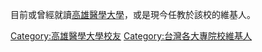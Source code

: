 目前或曾經就讀[[高雄醫學大學|高雄醫學大學]]，或是現今任教於該校的維基人。

[[Category:高雄醫學大學校友|Category:高雄醫學大學校友]]
[[Category:台灣各大專院校維基人|Category:台灣各大專院校維基人]]